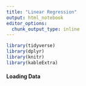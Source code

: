 ```yaml
---
title: "Linear Regression"
output: html_notebook
editor_options: 
  chunk_output_type: inline
---
```


```r
library(tidyverse)
library(dplyr)
library(knitr)
library(kableExtra)
```

#### Loading Data
```r

```

